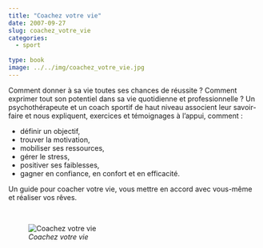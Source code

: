 ```yaml
---
title: "Coachez votre vie"
date: 2007-09-27
slug: coachez_votre_vie
categories:
  - sport
  
type: book
image: ../../img/coachez_votre_vie.jpg
---
```


Comment donner à sa vie toutes ses chances de réussite ? Comment exprimer tout son potentiel dans sa vie quotidienne et professionnelle ?
Un psychothérapeute et un coach sportif de haut niveau associent leur savoir-faire et nous expliquent, exercices et témoignages à l'appui, comment :

- définir un objectif,
- trouver la motivation,
- mobiliser ses ressources,
- gérer le stress,
- positiver ses faiblesses,
- gagner en confiance, en confort et en efficacité.

Un guide pour coacher votre vie, vous mettre en accord avec vous-même et réaliser vos rêves.

<br>

![_Coachez votre vie_](../../img/coachez_votre_vie.jpg)
